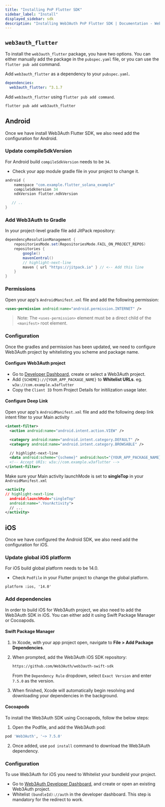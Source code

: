 ```yaml
---
title: "Installing PnP Flutter SDK"
sidebar_label: "Install"
displayed_sidebar: sdk
description: "Installing Web3Auth PnP Flutter SDK | Documentation - Web3Auth"
---
```


## `web3auth_flutter`

To install the `web3auth_flutter` package, you have two options. You can either manually add the package in the `pubspec.yaml` file, or you can use
the `flutter pub add` command.

Add `web3auth_flutter` as a dependency to your `pubspec.yaml`.

```yaml
dependencies:
  web3auth_flutter: ^3.1.7
```

Add `web3auth_flutter` using `flutter pub add command`.

```sh
flutter pub add web3auth_flutter
```

## Android

Once we have install Web3Auth Flutter SDK, we also need add the configuration for Android.

### Update compileSdkVersion

For Android build `compileSdkVersion` needs to be `34`.

- Check your app module gradle file in your project to change it.

```groovy
android {
    namespace "com.example.flutter_solana_example"
    compileSdkVersion 34
    ndkVersion flutter.ndkVersion

   // ..
}
```

### Add Web3Auth to Gradle

In your project-level gradle file add JitPack repository:

```groovy
dependencyResolutionManagement {
    repositoriesMode.set(RepositoriesMode.FAIL_ON_PROJECT_REPOS)
    repositories {
        google()
        mavenCentral()
        // highlight-next-line
        maven { url "https://jitpack.io" } // <-- Add this line
    }
}
```

### Permissions

Open your app's `AndroidManifest.xml` file and add the following permission:

```xml
<uses-permission android:name="android.permission.INTERNET" />
```

> Note: The `<uses-permission>` element must be a direct child of the `<manifest>` root element.

### Configuration

Once the gradles and permission has been updated, we need to configure Web3Auth project by whitelisting you scheme and package name.

#### Configure Web3Auth project

- Go to [Developer Dashboard](https://dashboard.web3auth.io/), create or select a Web3Auth project.
- Add `{SCHEME}://{YOUR_APP_PACKAGE_NAME}` to **Whitelist URLs**. eg. `w3a://com.example.w3aflutter`
- Copy the `Client ID` from Project Details for initilization usage later.

#### Configure Deep Link

Open your app's `AndroidManifest.xml` file and add the following deep link intent filter to your Main activity

```xml
<intent-filter>
  <action android:name="android.intent.action.VIEW" />

  <category android:name="android.intent.category.DEFAULT" />
  <category android:name="android.intent.category.BROWSABLE" />

  // highlight-next-line
  <data android:scheme="{scheme}" android:host="{YOUR_APP_PACKAGE_NAME}" android:path="/auth" />
  <!-- Accept URIs: w3a://com.example.w3aflutter -->
</intent-filter>
```

Make sure your Main activity launchMode is set to **singleTop** in your `AndroidManifest.xml`

```xml
<activity
// highlight-next-line
  android:launchMode="singleTop"
  android:name=".YourActivity">
  // ...
</activity>
```

## iOS

Once we have configured the Android SDK, we also need add the configuration for iOS.

### Update global iOS platform

For iOS build global platform needs to be 14.0.

- Check `Podfile` in your Flutter project to change the global platform.

```
platform :ios, '14.0'

```

### Add dependencies

In order to build iOS for Web3Auth project, we also need to add the Web3Auth SDK in iOS. You can either add it using Swift Package Manager or
Cocoapods.

#### Swift Package Manager

1. In Xcode, with your app project open, navigate to **File > Add Package Dependencies**.

2. When prompted, add the Web3Auth iOS SDK repository:

   ```sh
   https://github.com/Web3Auth/web3auth-swift-sdk
   ```

   From the `Dependency Rule` dropdown, select `Exact Version` and enter `7.5.0` as the version.

3. When finished, Xcode will automatically begin resolving and downloading your dependencies in the background.

#### Cocoapods

To install the Web3Auth SDK using Cocoapods, follow the below steps:

1. Open the Podfile, and add the Web3Auth pod:

```sh
pod 'Web3Auth', '~> 7.5.0'
```

2. Once added, use `pod install` command to download the Web3Auth dependency.

### Configuration

To use Web3Auth for iOS you need to Whitelist your bundleId your project.

- Go to [Web3Auth Developer Dashboard](https://dashboard.web3auth.io), and create or open an existing Web3Auth project.
- Whitelist `(bundleId)://auth` in the developer dashboard. This step is mandatory for the redirect to work.
